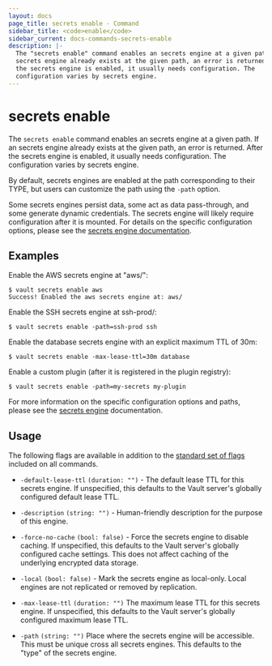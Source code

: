 ```yaml
---
layout: docs
page_title: secrets enable - Command
sidebar_title: <code>enable</code>
sidebar_current: docs-commands-secrets-enable
description: |-
  The "secrets enable" command enables an secrets engine at a given path. If an
  secrets engine already exists at the given path, an error is returned. After
  the secrets engine is enabled, it usually needs configuration. The
  configuration varies by secrets engine.
---
```


# secrets enable

The `secrets enable` command enables an secrets engine at a given path. If an
secrets engine already exists at the given path, an error is returned. After the
secrets engine is enabled, it usually needs configuration. The configuration
varies by secrets engine.

By default, secrets engines are enabled at the path corresponding to their TYPE,
but users can customize the path using the `-path` option.

Some secrets engines persist data, some act as data pass-through, and some
generate dynamic credentials. The secrets engine will likely require
configuration after it is mounted. For details on the specific configuration
options, please see the [secrets engine
documentation](/docs/secrets/index.html).

## Examples

Enable the AWS secrets engine at "aws/":

```text
$ vault secrets enable aws
Success! Enabled the aws secrets engine at: aws/
```

Enable the SSH secrets engine at ssh-prod/:

```text
$ vault secrets enable -path=ssh-prod ssh
```

Enable the database secrets engine with an explicit maximum TTL of 30m:

```text
$ vault secrets enable -max-lease-ttl=30m database
```

Enable a custom plugin (after it is registered in the plugin registry):

```text
$ vault secrets enable -path=my-secrets my-plugin
```

For more information on the specific configuration options and paths, please see
the [secrets engine](/docs/secrets/index.html) documentation.

## Usage

The following flags are available in addition to the [standard set of
flags](/docs/commands/index.html) included on all commands.

- `-default-lease-ttl` `(duration: "")` - The default lease TTL for this secrets
  engine. If unspecified, this defaults to the Vault server's globally
  configured default lease TTL.

- `-description` `(string: "")` - Human-friendly description for the purpose of
  this engine.

- `-force-no-cache` `(bool: false)` - Force the secrets engine to disable
  caching. If unspecified, this defaults to the Vault server's globally
  configured cache settings. This does not affect caching of the underlying
  encrypted data storage.

- `-local` `(bool: false)` - Mark the secrets engine as local-only. Local
  engines are not replicated or removed by replication.

- `-max-lease-ttl` `(duration: "")` The maximum lease TTL for this secrets
  engine. If unspecified, this defaults to the Vault server's globally
  configured maximum lease TTL.

- `-path` `(string: "")` Place where the secrets engine will be accessible. This
  must be unique cross all secrets engines. This defaults to the "type" of the
  secrets engine.
